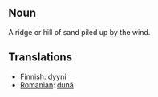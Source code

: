 ==Noun==
A ridge or hill of sand piled up by the wind.

==Translations==
*[[Finnish]]: [[dyyni]]
*[[Romanian]]: [[dună]]